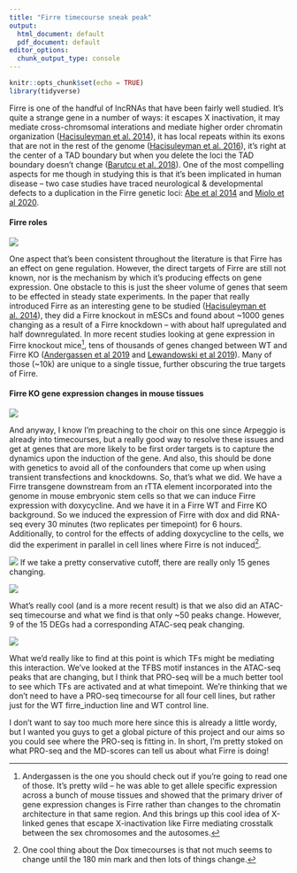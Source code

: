 ```yaml
---
title: "Firre timecourse sneak peak"
output:
  html_document: default
  pdf_document: default
editor_options:
  chunk_output_type: console
---
```


```r
knitr::opts_chunk$set(echo = TRUE)
library(tidyverse)
```

Firre is one of the handful of lncRNAs that have been fairly well studied. It's quite a strange gene in a number of ways: it escapes X inactivation, it may mediate cross-chromsomal interations and mediate higher order chromatin organization ([Hacisuleyman et al. 2014](https://www.nature.com/articles/nsmb.2764)), it has local repeats within its exons that are not in the rest of the genome ([Hacisuleyman et al. 2016](https://www.nature.com/articles/ncomms11021)), it's right at the center of a TAD boundary but when you delete the loci the TAD boundary doesn't change ([Barutcu et al. 2018](https://www.nature.com/articles/s41467-018-03614-0)). One of the most compelling aspects for me though in studying this is that it's been implicated in human disease -- two case studies have traced neurological & developmental defects to a duplication in the Firre genetic loci: [Abe et al 2014](https://onlinelibrary.wiley.com/doi/full/10.1111/dmcn.12553) and [Miolo et al 2020](https://www.mdpi.com/2075-4418/10/12/1009). 

#### Firre roles
![](figures/firre_roles.png)

One aspect that's been consistent throughout the literature is that Firre has an effect on gene regulation. However, the direct targets of Firre are still not known, nor is the mechanism by which it's producing effects on gene expression. One obstacle to this is just the sheer volume of genes that seem to be effected in steady state experiments. In the paper that really introduced Firre as an interesting gene to be studied ([Hacisuleyman et al. 2014](https://www.nature.com/articles/nsmb.2764)), they did a Firre knockout in mESCs and found about ~1000 genes changing as a result of a Firre knockdown -- with about half upregulated and half downregulated. In more recent studies looking at gene expression in Firre knockout mice[^1], tens of thousands of genes changed between WT and Firre KO ([Andergassen et al 2019](https://elifesciences.org/articles/47214) and [Lewandowski et al 2019](https://www.nature.com/articles/s41467-019-12970-4)). Many of those (~10k) are unique to a single tissue, further obscuring the true targets of Firre. 


[^1]: Andergassen is the one you should check out if you're going to read one of those. It's pretty wild -- he was able to get allele specific expression across a bunch of mouse tissues and showed that the primary driver of gene expression changes is Firre rather than changes to the chromatin architecture in that same region. And this brings up this cool idea of X-linked genes that escape X-inactivation like Firre mediating crosstalk between the sex chromosomes and the autosomes.



#### Firre KO gene expression changes in mouse tissues
![](figures/firre_tissue_degs.png)

And anyway, I know I'm preaching to the choir on this one since Arpeggio is already into timecourses, but a really good way to resolve these issues and get at genes that are more likely to be first order targets is to capture the dynamics upon the induction of the gene. And also, this should be done with genetics to avoid all of the confounders that come up when using transient transfections and knockdowns. So, that's what we did. We have a Firre transgene downstream from an rTTA element incorporated into the genome in mouse embryonic stem cells so that we can induce Firre expression with doxycycline. And we have it in a Firre WT and Firre KO background. So we induced the expression of Firre with dox and did RNA-seq every 30 minutes (two replicates per timepoint) for 6 hours. Additionally, to control for the effects of adding doxycycline to the cells, we did the experiment in parallel in cell lines where Firre is not induced[^2]. 

[^2]: One cool thing about the Dox timecourses is that not much seems to change until the 180 min mark and then lots of things change. 

![](figures/firre_timecourse_vs_zero_profile.png)
If we take a pretty conservative cutoff, there are really only 15 genes changing. 

![](figures/firre_responders_conservative.png)

What's really cool (and is a more recent result) is that we also did an ATAC-seq timecourse and what we find is that only ~50 peaks change. However, 9 of the 15 DEGs had a corresponding ATAC-seq peak changing.

![](figures/firre_atacseq_differential_peaks.png)

What we'd really like to find at this point is which TFs might be mediating this interaction. We've looked at the TFBS motif instances in the ATAC-seq peaks that are changing, but I think that PRO-seq will be a much better tool to see which TFs are activated and at what timepoint. We're thinking that we don't need to have a PRO-seq timecourse for all four cell lines, but rather just for the WT firre_induction line and WT control line. 

I don't want to say too much more here since this is already a little wordy, but I wanted you guys to get a global picture of this project and our aims so you could see where the PRO-seq is fitting in. In short, I'm pretty stoked on what PRO-seq and the MD-scores can tell us about what Firre is doing!
